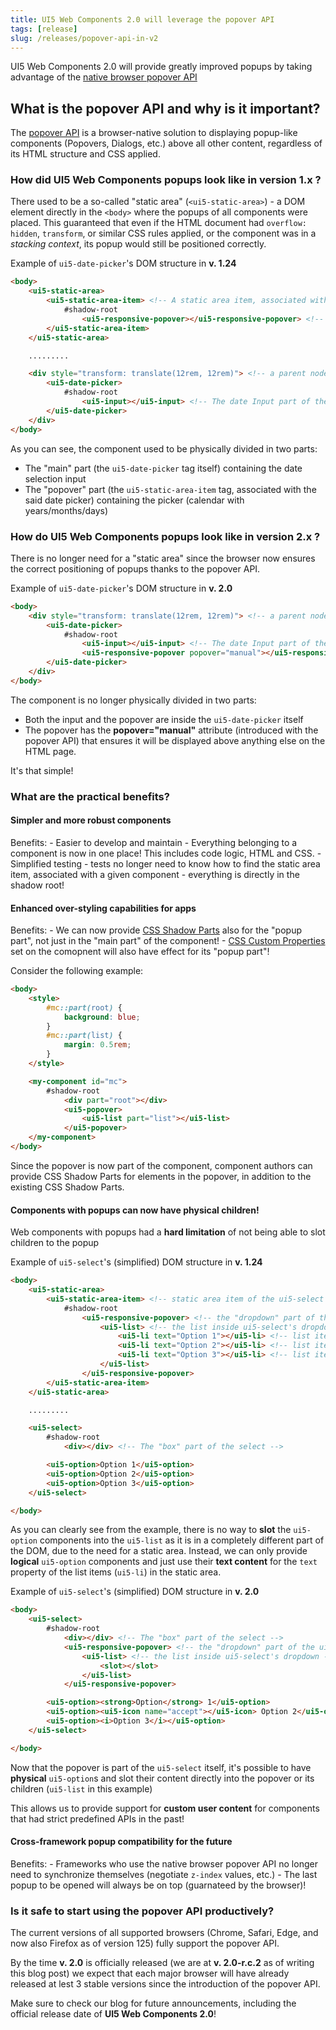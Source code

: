```yaml
---
title: UI5 Web Components 2.0 will leverage the popover API
tags: [release]
slug: /releases/popover-api-in-v2
---
```


UI5 Web Components 2.0 will provide greatly improved popups by taking advantage of the [native browser popover API](https://developer.mozilla.org/en-US/docs/Web/API/Popover_API)

## What is the popover API and why is it important?

The [popover API](https://developer.mozilla.org/en-US/docs/Web/API/Popover_API) is a browser-native solution to displaying popup-like components (Popovers, Dialogs, etc.)
above all other content, regardless of its HTML structure and CSS applied.

### How did UI5 Web Components popups look like in **version 1.x** ?

There used to be a so-called "static area" (`<ui5-static-area>`) - a DOM element directly in the `<body>` where the popups of all components were placed.
This guaranteed that even if the HTML document had `overflow: hidden`, `transform`, or similar CSS rules applied, or the component was in a *stacking context*, its popup would still be positioned correctly.

Example of `ui5-date-picker`'s DOM structure in **v. 1.24**

```html
<body>
    <ui5-static-area>
        <ui5-static-area-item> <!-- A static area item, associated with the DatePicker component -->
            #shadow-root
                <ui5-responsive-popover></ui5-responsive-popover> <!-- here goes the Popover part of the DatePicker component -->
        </ui5-static-area-item>
    </ui5-static-area>

    .........

    <div style="transform: translate(12rem, 12rem)"> <!-- a parent node has CSS that normally breaks popup positioning -->
        <ui5-date-picker>
            #shadow-root
                <ui5-input></ui5-input> <!-- The date Input part of the DatePicker component -->
        </ui5-date-picker>
    </div>
</body>
```

As you can see, the component used to be physically divided in two parts:
 - The "main" part (the `ui5-date-picker` tag itself) containing the date selection input
 - The "popover" part (the `ui5-static-area-item` tag, associated with the said date picker) containing the picker (calendar with years/months/days)

### How do UI5 Web Components popups look like in **version 2.x** ?

There is no longer need for a "static area" since the browser now ensures the correct positioning of popups thanks to the popover API.

Example of `ui5-date-picker`'s DOM structure in **v. 2.0**

```html
<body>
    <div style="transform: translate(12rem, 12rem)"> <!-- a parent node has CSS that normally breaks popup positioning -->
        <ui5-date-picker>
            #shadow-root
                <ui5-input></ui5-input> <!-- The date Input part of the DatePicker component -->
                <ui5-responsive-popover popover="manual"></ui5-responsive-popover> <!-- the Popover part of the DatePicker component -->
        </ui5-date-picker>
    </div>
</body>
```

The component is no longer physically divided in two parts:
 - Both the input and the popover are inside the `ui5-date-picker` itself
 - The popover has the **popover="manual"** attribute (introduced with the popover API) that ensures it will be displayed above anything else on the HTML page.

It's that simple!

### What are the **practical** benefits?

#### Simpler and more robust components

Benefits:
    - Easier to develop and maintain
    - Everything belonging to a component is now in one place! This includes code logic, HTML and CSS.
    - Simplified testing - tests no longer need to know how to find the static area item, associated with a given component - everything is directly in the shadow root!

#### Enhanced over-styling capabilities for apps

Benefits:
    - We can now provide [CSS Shadow Parts](https://developer.mozilla.org/en-US/docs/Web/CSS/CSS_shadow_parts) also for the "popup part", not just in the "main part" of the component!
    - [CSS Custom Properties](https://developer.mozilla.org/en-US/docs/Web/CSS/Using_CSS_custom_properties) set on the comopnent will also have effect for its "popup part"!

Consider the following example:

```html
<body>
    <style>
        #mc::part(root) {
            background: blue;
        }
        #mc::part(list) {
            margin: 0.5rem;
        }
    </style>

    <my-component id="mc">
        #shadow-root
            <div part="root"></div>
            <ui5-popover>
                <ui5-list part="list"></ui5-list>
            </ui5-popover>
    </my-component>
</body>
```

Since the popover is now part of the component, component authors can provide CSS Shadow Parts for elements in the popover, in addition to the existing CSS Shadow Parts.

#### Components with popups can now have physical children!

Web components with popups had a **hard limitation** of not being able to slot children to the popup

Example of `ui5-select`'s (simplified) DOM structure in **v. 1.24**

```html
<body>
    <ui5-static-area>
        <ui5-static-area-item> <!-- static area item of the ui5-select -->
            #shadow-root
                <ui5-responsive-popover> <!-- the "dropdown" part of the ui5-select -->
                    <ui5-list> <!-- the list inside ui5-select's dropdown -->
                        <ui5-li text="Option 1"></ui5-li> <!-- list item for the 1st ui5-option -->
                        <ui5-li text="Option 2"></ui5-li> <!-- list item for the 2nd ui5-option -->
                        <ui5-li text="Option 3"></ui5-li> <!-- list item for the 3rd ui5-option -->
                    </ui5-list>
                </ui5-responsive-popover>
        </ui5-static-area-item>
    </ui5-static-area>

    .........

    <ui5-select>
        #shadow-root
            <div></div> <!-- The "box" part of the select -->

        <ui5-option>Option 1</ui5-option>
        <ui5-option>Option 2</ui5-option>
        <ui5-option>Option 3</ui5-option>
    </ui5-select>

</body>
```

As you can clearly see from the example, there is no way to **slot** the `ui5-option` components into the `ui5-list` as it is in a completely different part of the DOM, due to the need for a static area.
Instead, we can only provide **logical** `ui5-option` components and just use their **text content** for the `text` property of the list items (`ui5-li`) in the static area.

Example of `ui5-select`'s (simplified) DOM structure in **v. 2.0**

```html
<body>
    <ui5-select>
        #shadow-root
            <div></div> <!-- The "box" part of the select -->
            <ui5-responsive-popover> <!-- the "dropdown" part of the ui5-select -->
                <ui5-list> <!-- the list inside ui5-select's dropdown -->
                    <slot></slot>
                </ui5-list>
            </ui5-responsive-popover>

        <ui5-option><strong>Option</strong> 1</ui5-option>
        <ui5-option><ui5-icon name="accept"></ui5-icon> Option 2</ui5-option>
        <ui5-option><i>Option 3</i></ui5-option>
    </ui5-select>

</body>
```

Now that the popover is part of the `ui5-select` itself, it's possible to have **physical** `ui5-option`s and slot their content directly into the popover or its children (`ui5-list` in this example)

This allows us to provide support for **custom user content** for components that had strict predefined APIs in the past!


#### Cross-framework popup compatibility for the future

Benefits:
    - Frameworks who use the native browser popover API no longer need to synchronize themselves (negotiate `z-index` values, etc.)
    - The last popup to be opened will always be on top (guarnateed by the browser)!

### Is it safe to start using the popover API productively?

The current versions of all supported browsers (Chrome, Safari, Edge, and now also Firefox as of version 125) fully support the popover API.

By the time **v. 2.0** is officially released (we are at **v. 2.0-r.c.2** as of writing this blog post) we expect that each major browser will have already released at lest 3 stable versions since the introduction of the popover API.

Make sure to check our blog for future announcements, including the official release date of **UI5 Web Components 2.0**!